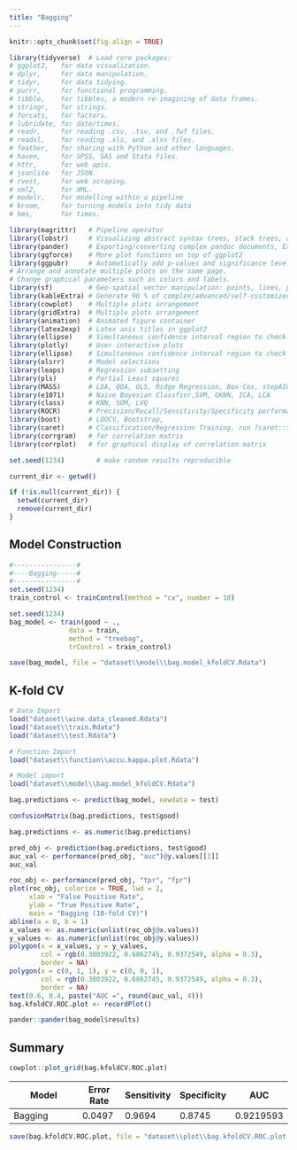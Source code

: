 ```yaml
---
title: "Bagging"
---
```


```r
knitr::opts_chunk$set(fig.align = TRUE)

library(tidyverse)  # Load core packages: 
# ggplot2,   for data visualization.
# dplyr,     for data manipulation.
# tidyr,     for data tidying.
# purrr,     for functional programming.
# tibble,    for tibbles, a modern re-imagining of data frames.
# stringr,   for strings.
# forcats,   for factors.
# lubridate, for date/times.
# readr,     for reading .csv, .tsv, and .fwf files.
# readxl,    for reading .xls, and .xlxs files.
# feather,   for sharing with Python and other languages.
# haven,     for SPSS, SAS and Stata files.
# httr,      for web apis.
# jsonlite   for JSON.
# rvest,     for web scraping.
# xml2,      for XML.
# modelr,    for modelling within a pipeline
# broom,     for turning models into tidy data
# hms,       for times.

library(magrittr)   # Pipeline operator
library(lobstr)     # Visualizing abstract syntax trees, stack trees, and object sizes
library(pander)     # Exporting/converting complex pandoc documents, EX: df to Pandoc table
library(ggforce)    # More plot functions on top of ggplot2
library(ggpubr)     # Automatically add p-values and significance levels  plots. 
# Arrange and annotate multiple plots on the same page. 
# Change graphical parameters such as colors and labels.
library(sf)         # Geo-spatial vector manipulation: points, lines, polygons
library(kableExtra) # Generate 90 % of complex/advanced/self-customized/beautiful tables
library(cowplot)    # Multiple plots arrangement
library(gridExtra)  # Multiple plots arrangement
library(animation)  # Animated figure container
library(latex2exp)  # Latex axis titles in ggplot2
library(ellipse)    # Simultaneous confidence interval region to check C.I. of 2 slope parameters
library(plotly)     # User interactive plots
library(ellipse)    # Simultaneous confidence interval region to check C.I. of 2 regressors
library(olsrr)      # Model selections 
library(leaps)      # Regression subsetting 
library(pls)        # Partial Least squares
library(MASS)       # LDA, QDA, OLS, Ridge Regression, Box-Cox, stepAIC, etc,.
library(e1071)      # Naive Bayesian Classfier,SVM, GKNN, ICA, LCA
library(class)      # KNN, SOM, LVQ
library(ROCR)       # Precision/Recall/Sensitivity/Specificity performance plot 
library(boot)       # LOOCV, Bootstrap,
library(caret)      # Classification/Regression Training, run ?caret::trainControl
library(corrgram)   # for correlation matrix
library(corrplot)   # for graphical display of correlation matrix

set.seed(1234)        # make random results reproducible

current_dir <- getwd()

if (!is.null(current_dir)) {
  setwd(current_dir)
  remove(current_dir)
}
```


## Model Construction
```r
#----------------#
#----Bagging-----#
#----------------#
set.seed(1234)
train_control <- trainControl(method = "cv", number = 10)

set.seed(1234)
bag_model <- train(good ~ ., 
               data = train, 
               method = "treebag", 
               trControl = train_control)

save(bag_model, file = "dataset\\model\\bag.model_kfoldCV.Rdata")
```

## K-fold CV
```r
# Data Import
load("dataset\\wine.data_cleaned.Rdata")
load("dataset\\train.Rdata")
load("dataset\\test.Rdata")

# Function Import
load("dataset\\function\\accu.kappa.plot.Rdata")

# Model import
load("dataset\\model\\bag.model_kfoldCV.Rdata")

bag.predictions <- predict(bag_model, newdata = test)

confusionMatrix(bag.predictions, test$good)

bag.predictions <- as.numeric(bag.predictions)

pred_obj <- prediction(bag.predictions, test$good)
auc_val <- performance(pred_obj, "auc")@y.values[[1]]
auc_val

roc_obj <- performance(pred_obj, "tpr", "fpr")
plot(roc_obj, colorize = TRUE, lwd = 2,
     xlab = "False Positive Rate", 
     ylab = "True Positive Rate",
     main = "Bagging (10-fold CV)")
abline(a = 0, b = 1)
x_values <- as.numeric(unlist(roc_obj@x.values))
y_values <- as.numeric(unlist(roc_obj@y.values))
polygon(x = x_values, y = y_values, 
        col = rgb(0.3803922, 0.6862745, 0.9372549, alpha = 0.3),
        border = NA)
polygon(x = c(0, 1, 1), y = c(0, 0, 1), 
        col = rgb(0.3803922, 0.6862745, 0.9372549, alpha = 0.3),
        border = NA)
text(0.6, 0.4, paste("AUC =", round(auc_val, 4)))
bag.kfoldCV.ROC.plot <- recordPlot()

pander::pander(bag_model$results)
```

## Summary
```r
cowplot::plot_grid(bag.kfoldCV.ROC.plot)
```

| Model    | Error Rate | Sensitivity | Specificity | AUC       |
| -------------------- | ---------- | ----------- | ----------- | --------- |
| Bagging              | 0.0497     | 0.9694      | 0.8745      | 0.9219593 |

```r
save(bag.kfoldCV.ROC.plot, file = "dataset\\plot\\bag.kfoldCV.ROC.plot.Rdata")
```